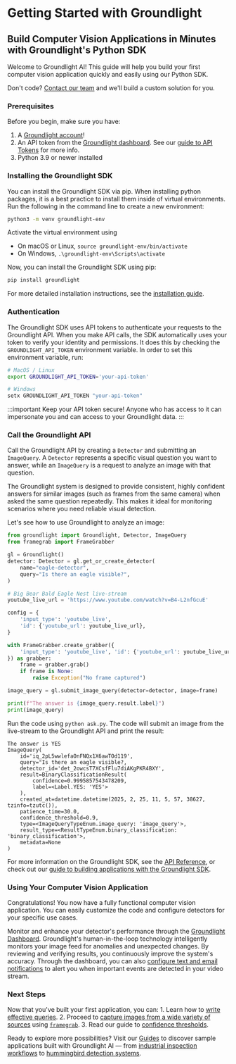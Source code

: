 # Getting Started with Groundlight

## Build Computer Vision Applications in Minutes with Groundlight's Python SDK

Welcome to Groundlight AI! This guide will help you build your first computer vision application quickly and easily using our Python SDK.

Don't code? [Contact our team](mailto:support@groundlight.ai) and we'll build a custom solution for you.

### Prerequisites
Before you begin, make sure you have:
1. A [Groundlight account](https://dashboard.groundlight.ai/)!
2. An API token from the [Groundlight dashboard](https://dashboard.groundlight.ai/reef/my-account/api-tokens). See our [guide to API Tokens](http://localhost:3000/python-sdk/docs/getting-started/api-tokens) for more info.
3. Python 3.9 or newer installed

### Installing the Groundlight SDK

You can install the Groundlight SDK via pip. When installing python packages, it is a best practice to install them
inside of virtual environments. Run the following in the command line to create a new environment:
```bash
python3 -m venv groundlight-env
```

Activate the virtual environment using
- On macOS or Linux, `source groundlight-env/bin/activate`
- On Windows, `.\groundlight-env\Scripts\activate`

Now, you can install the Groundlight SDK using pip:
```bash
pip install groundlight
```

For more detailed installation instructions, see the [installation guide](/docs/installation/).

### Authentication
The Groundlight SDK uses API tokens to authenticate your requests to the Groundlight API.
When you make API calls, the SDK automatically uses your token to verify your identity and permissions. It
does this by checking the `GROUNDLIGHT_API_TOKEN` environment variable. In order to set this environment
variable, run:
```bash
# MacOS / Linux
export GROUNDLIGHT_API_TOKEN='your-api-token'
```
```powershell
# Windows
setx GROUNDLIGHT_API_TOKEN "your-api-token"
```
:::important
Keep your API token secure! Anyone who has access to it can impersonate you and can access to your Groundlight data.
:::

### Call the Groundlight API

Call the Groundlight API by creating a `Detector` and submitting an `ImageQuery`. A `Detector` represents a specific
visual question you want to answer, while an `ImageQuery` is a request to analyze an image with that question.

The Groundlight system is designed to provide consistent, highly confident answers for similar images
(such as frames from the same camera) when asked the same question repeatedly. This makes it ideal for
monitoring scenarios where you need reliable visual detection.

Let's see how to use Groundlight to analyze an image:
```python title="ask.py"
from groundlight import Groundlight, Detector, ImageQuery
from framegrab import FrameGrabber

gl = Groundlight()
detector: Detector = gl.get_or_create_detector(
    name="eagle-detector",
    query="Is there an eagle visible?",
)

# Big Bear Bald Eagle Nest live-stream
youtube_live_url = 'https://www.youtube.com/watch?v=B4-L2nfGcuE'

config = {
    'input_type': 'youtube_live',
    'id': {'youtube_url': youtube_live_url},
}

with FrameGrabber.create_grabber({
    'input_type': 'youtube_live', 'id': {'youtube_url': youtube_live_url},
}) as grabber:
    frame = grabber.grab()
    if frame is None:
        raise Exception("No frame captured")

image_query = gl.submit_image_query(detector=detector, image=frame)

print(f"The answer is {image_query.result.label}")
print(image_query)
```

Run the code using `python ask.py`. The code will submit an image from the live-stream to the Groundlight API and print the result:
```
The answer is YES
ImageQuery(
    id='iq_2pL5wwlefaOnFNQx1X6awTOd119',
    query="Is there an eagle visible?,
    detector_id='det_2owcsT7XCsfFlu7diAKgPKR4BXY',
    result=BinaryClassificationResult(
        confidence=0.9995857543478209,
        label=<Label.YES: 'YES'>
    ),
    created_at=datetime.datetime(2025, 2, 25, 11, 5, 57, 38627, tzinfo=tzutc()),
    patience_time=30.0,
    confidence_threshold=0.9,
    type=<ImageQueryTypeEnum.image_query: 'image_query'>,
    result_type=<ResultTypeEnum.binary_classification: 'binary_classification'>,
    metadata=None
)
```

For more information on the Groundlight SDK, see the [API Reference](/docs/api-reference/), or check out our [guide to building applications with the Groundlight SDK](/docs/guide/).

### Using Your Computer Vision Application

Congratulations! You now have a fully functional computer vision application. You can easily customize the code and configure detectors for your specific use cases.

Monitor and enhance your detector's performance through the [Groundlight Dashboard](https://dashboard.groundlight.ai/).
Groundlight's human-in-the-loop technology intelligently monitors your image feed for anomalies and unexpected changes.
By reviewing and verifying results, you continuously improve the system's accuracy. Through the dashboard, you can also
[configure text and email notifications](/docs/guide/alerts) to alert you when important events are detected in your video stream.

### Next Steps

Now that you've built your first application, you can:
    1. Learn how to [write effective queries](/docs/getting-started/writing-queries).
    2. Proceed to [capture images from a wide variety of sources](/docs/guide/grabbing-images) using [`framegrab`](https://github.com/groundlight/framegrab).
    3. Read our guide to [confidence thresholds](/docs/guide/managing-confidence).



Ready to explore more possibilities? Visit our [Guides](https://www.groundlight.ai/guides) to discover sample
applications built with Groundlight AI — from [industrial inspection workflows](https://www.groundlight.ai/blog/lkq-corporation-uses-groundlight-ai-to-revolutionize-quality-control-and-inspection)
to [hummingbird detection systems](https://www.groundlight.ai/guides/detecting-hummingbirds-with-groundlight-ai).